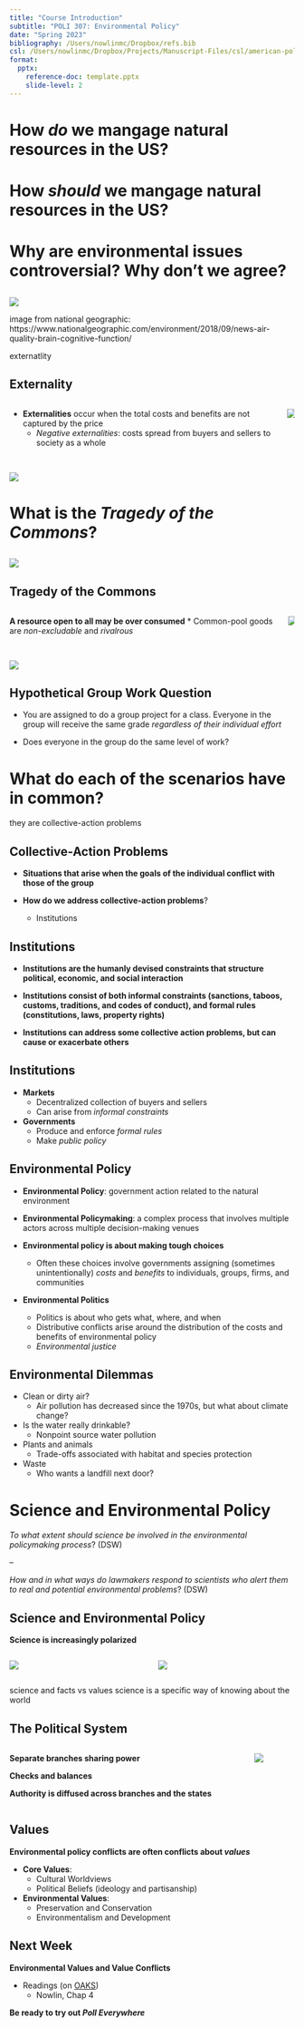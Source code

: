 ```yaml
---
title: "Course Introduction"
subtitle: "POLI 307: Environmental Policy"
date: "Spring 2023"
bibliography: /Users/nowlinmc/Dropbox/refs.bib
csl: /Users/nowlinmc/Dropbox/Projects/Manuscript-Files/csl/american-political-science-association.csl
format:
  pptx:
    reference-doc: template.pptx
    slide-level: 2
---
```

  
# How _do_ we mangage natural resources in the US?

# How _should_ we mangage natural resources in the US?

# Why are environmental issues controversial? Why don't we agree? 


## 

![](img/poll.jpg)

::: {.notes}
image from national geographic: https://www.nationalgeographic.com/environment/2018/09/news-air-quality-brain-cognitive-function/ 

externatlity
:::
 
## Externality

:::::::::::::: {.columns}
::: {.column}
* **Externalities** occur when the total costs and benefits are not captured by the price 
  * _Negative externalities_: costs spread from buyers and sellers to society as a whole
:::
::: {.column}
![](img/external.jpg)
:::
::::::::::::::



## 

![](img/cows.jpg)


# What is the _Tragedy of the Commons_? 

## 

![](img/commons.jpg)

## Tragedy of the Commons 

:::::::::::::: {.columns}
::: {.column}
**A resource open to all may be over consumed** 
  * Common-pool goods are _non-excludable_ and _rivalrous_ 

:::
::: {.column}
![](img/goods.jpg)
:::
::::::::::::::

## 

![](img/dishes.jpeg)

## Hypothetical Group Work Question 

* You are assigned to do a group project for a class. Everyone in the group will receive the same grade _regardless of their individual effort_ 

* Does everyone in the group do the same level of work? 

# What do each of the scenarios have in common? 

::: {.notes}
they are collective-action problems 
:::

## Collective-Action Problems 

::: {.incremental}
* **Situations that arise when the goals of the individual conflict with those of the group**

* **How do we address collective-action problems**?
  * Institutions   
:::

## Institutions

::: {.incremental}
* **Institutions are the humanly devised constraints that structure political, economic, and social interaction**

* **Institutions consist of both informal constraints (sanctions, taboos, customs, traditions, and codes of conduct), and formal rules (constitutions, laws, property rights)** 

* **Institutions can address some collective action problems, but can cause or exacerbate others**  
:::

## Institutions

::: {.incremental}
* **Markets**
  * Decentralized collection of buyers and sellers 
  * Can arise from _informal constraints_ 

* **Governments** 
  * Produce and enforce _formal rules_ 
  * Make _public policy_ 
:::

## Environmental Policy 

::: {.incremental}
* **Environmental Policy**: government action related to the natural environment

* **Environmental Policymaking**: a complex process that involves multiple actors across multiple decision-making venues 

* **Environmental policy is about making tough choices** 
  * Often these choices involve governments assigning (sometimes unintentionally) _costs_ and _benefits_ to individuals, groups, firms, and communities 

* **Environmental Politics** 
  * Politics is about who gets what, where, and when
  * Distributive conflicts arise around the distribution of the costs and benefits of environmental policy 
  * _Environmental justice_ 
:::

## Environmental Dilemmas 

::: {.incremental}
* Clean or dirty air? 
  * Air pollution has decreased since the 1970s, but what about climate change? 

* Is the water really drinkable? 
  * Nonpoint source water pollution 

* Plants and animals 
  * Trade-offs associated with habitat and species protection 

* Waste
  * Who wants a landfill next door? 
:::

# Science and Environmental Policy

::: {.notes}
_To what extent should science be involved in the environmental policymaking process_? (DSW)

--

_How and in what ways do lawmakers respond to scientists who alert them to real and potential environmental problems_? (DSW)
:::

## Science and Environmental Policy

**Science is increasingly polarized** 

:::::::::::::: {.columns}
::: {.column}
![](img/anti-mask.jpeg)
:::
::: {.column}
![](img/pro-mask.jpeg)
:::
::::::::::::::


::: {.notes}
science and facts vs values
science is a specific way of knowing about the world
:::
 
## The Political System 

:::::::::::::: {.columns}
::: {.column}
**Separate branches sharing power** 

**Checks and balances**

**Authority is diffused across branches and the states** 
:::
::: {.column}
![](img/ins.jpg)
:::
::::::::::::::

## Values 

**Environmental policy conflicts are often conflicts about _values_** 

::: {.incremental}
* **Core Values**: 
  * Cultural Worldviews
  * Political Beliefs (ideology and partisanship) 

* **Environmental Values**:
  * Preservation and Conservation 
  * Environmentalism and Development
:::


## Next Week 

**Environmental Values and Value Conflicts** 

* Readings (on [OAKS](https://lms.cofc.edu)) 
  * Nowlin, Chap 4 

**Be ready to try out _Poll Everywhere_**





